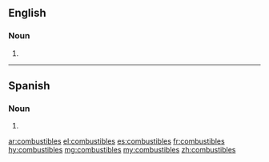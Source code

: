 ==English==

===Noun===
{{head|en|plural}}

# {{plural of|combustible|lang=en}}

----

==Spanish==

===Noun===
{{head|es|noun form|g=m-p}}
# {{plural of|combustible|lang=es}}

[[ar:combustibles]]
[[el:combustibles]]
[[es:combustibles]]
[[fr:combustibles]]
[[hy:combustibles]]
[[mg:combustibles]]
[[my:combustibles]]
[[zh:combustibles]]